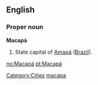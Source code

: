 ==English==

===Proper noun===
'''Macapá'''

#State capital of [[Amapá]] ([[Brazil]]).

[[Category:Cities]]
[[Category:English words spelled with diacritics|macapa]]

[[no:Macapá]]
[[pt:Macapá]]